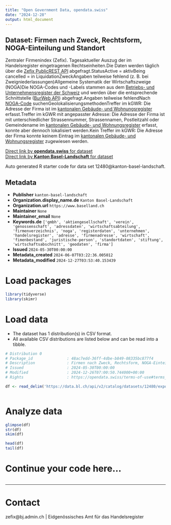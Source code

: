 ```yaml
---
title: "Open Government Data, opendata.swiss"
date: "2024-12-28"
output: html_document
---
```


## Dataset: Firmen nach Zweck, Rechtsform, NOGA-Einteilung und Standort

Zentraler Firmenindex (Zefix). Tagesaktueller Auszug der im Handelsregister eingetragenen Rechtseinheiten.Die Daten werden täglich über die [Zefix PublicREST API](https://www.zefix.admin.ch/ZefixPublicREST/swagger-ui/index.html) abgefragt.StatusActive = aktivBeing cancelled = in LiquidationZweckAngaben teilweise fehlend (z. B. bei Zweigniederlassungen)Allgemeine Systematik der Wirtschaftszweige (NOGA)Die NOGA-Codes und -Labels stammen aus dem [Betriebs- und Unternehmensregister der Schweiz](https://www.bfs.admin.ch/bfs/de/home/register/unternehmensregister/betriebs-unternehmensregister.html) und werden über die entsprechende Schnittstelle ([BurWeb API](https://www.bfs.admin.ch/bfs/de/home/register/unternehmensregister/betriebs-unternehmensregister/burweb.html#-2080172010)) abgefragt.Angaben teilweise fehlendNach [NOGA-Code](https://www.kubb-tool.bfs.admin.ch/de/search) suchenGeolokalisierungsmethodenTreffer im kGWR: Die Adresse der Firma ist im [kantonalen Gebäude- und Wohnungsregister](https://data.bl.ch/explore/dataset/12180) erfasst.Treffer im kGWR mit angepasster Adresse: Die Adresse der Firma ist mit unterschiedlicher Strassennummer, Strassennamen, Postleitzahl oder Gemeindename im [kantonalen Gebäude- und Wohnungsregister](https://data.bl.ch/explore/dataset/12180) erfasst, konnte aber dennoch lokalisiert werden.Kein Treffer im kGWR: Die Adresse der Firma konnte keinem Eintrag im [kantonalen Gebäude- und Wohnungsregister](https://data.bl.ch/explore/dataset/12180) zugewiesen werden.

[Direct link by **opendata.swiss** for dataset](https://opendata.swiss/de/dataset/firmen-nach-zweck-rechtsform-noga-einteilung-und-standort)<br>
[Direct link by **Kanton Basel-Landschaft** for dataset](https://data.bl.ch/explore/dataset/12480/)

Auto generated R starter code for data set 12480@kanton-basel-landschaft.

## Metadata

- **Publisher** `kanton-basel-landschaft`
- **Organization.display_name.de** `Kanton Basel-Landschaft`
- **Organization.url** `https://www.baselland.ch`
- **Maintainer** `None`
- **Maintainer_email** `None`
- **Keywords.de** `['gmbh', 'aktiengesellschaft', 'verein', 'genossenschaft', 'adressdaten', 'wirtschaftsabteilung', 'firmenverzeichnis', 'noga', 'registerdaten', 'unternehmen', 'handelsregister', 'adresse', 'firmenadresse', 'wirtschaft', 'fimenbestand', 'juristische-person', 'standortdaten', 'stiftung', 'wirtschaftsabschnitt', 'geodaten', 'firma']`
- **Issued** `2024-05-30T00:00:00`
- **Metadata_created** `2024-06-07T03:22:36.005012`
- **Metadata_modified** `2024-12-27T03:53:40.153439`


# Load packages

```r

library(tidyverse)
library(skimr)

```

# Load data

-   The dataset has 1 distribution(s) in CSV format.
-   All available CSV distributions are listed below and can be read into a tibble.

```r

# Distribution 0
# Package_id               : 48ac7edd-36ff-4dbe-b849-08335bc877f4
# Description              : Firmen nach Zweck, Rechtsform, NOGA-Einteilung und Standort (csv)
# Issued                   : 2024-05-30T00:00:00
# Modified                 : 2024-12-26T07:00:50.744000+00:00
# Rights                   : https://opendata.swiss/terms-of-use#terms_by

df <- read_delim('https://data.bl.ch/api/v2/catalog/datasets/12480/exports/csv?use_labels=true')



```

# Analyze data

```r

glimpse(df)
str(df)
skim(df)

head(df)
tail(df)

```

# Continue your code here...

```r

```

------------------------------------------------------------------------

# Contact

zefix@bj.admin.ch | Eidgenössisches Amt für das Handelsregister
